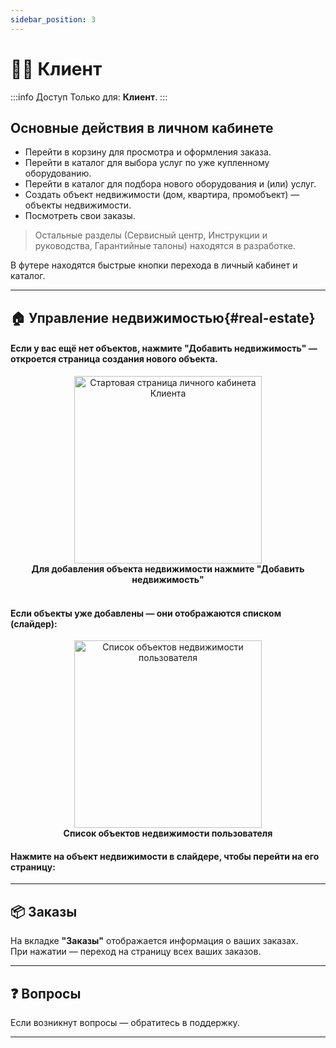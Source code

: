 ```yaml
---
sidebar_position: 3
---
```



# 🙍‍♂️ Клиент

:::info Доступ
Только для: **Клиент**.
:::

## Основные действия в личном кабинете

- Перейти в <Link to="/catalog">корзину</Link> для просмотра и оформления заказа.
- Перейти в <Link to="/catalog">каталог</Link> для выбора услуг по уже купленному оборудованию.
- Перейти в <Link to="/catalog">каталог</Link> для подбора нового оборудования и (или) услуг.
- Создать объект недвижимости (дом, квартира, промобъект) — <Link to="/real-estate/create-real-estate">объекты недвижимости</Link>.
- Посмотреть свои <Link to="/orders">заказы</Link>.

> Остальные разделы (Сервисный центр, Инструкции и руководства, Гарантийные талоны) находятся в разработке.

В футере находятся быстрые кнопки перехода в личный кабинет и <Link to="/catalog">каталог</Link>.

---

## 🏠 Управление недвижимостью{#real-estate}

#### Если у вас ещё нет объектов, нажмите **"Добавить недвижимость"** — откроется страница <Link to="/real-estate/create-real-estate">создания нового объекта.</Link>

<Link to="/real-estate/create-real-estate">
<div align="center">
  <img src="/img/account/client_start.png" alt="Стартовая страница личного кабинета Клиента" width="300" />
  <figcaption><b>Для добавления объекта недвижимости нажмите "Добавить недвижимость"</b></figcaption>
</div>
</Link>

<br />

#### Если объекты уже добавлены — они отображаются списком (слайдер):

<div align="center">
  <img src="/img/account/client_real_eastate_list.png" alt="Список объектов недвижимости пользователя" width="300" />
  <figcaption><b>Список объектов недвижимости пользователя</b></figcaption>
</div>

#### Нажмите на объект недвижимости в слайдере, чтобы перейти на его страницу:



---

## 📦 Заказы

На вкладке **"Заказы"** отображается информация о ваших заказах.  
При нажатии — переход на страницу всех ваших <Link to="/orders">заказов</Link>.

---

## ❓ Вопросы

 Если возникнут вопросы — обратитесь в поддержку.

 ---


